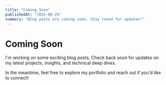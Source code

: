 ```yaml
---
title: "Coming Soon"
publishedAt: "2025-08-25"
summary: "Blog posts are coming soon. Stay tuned for updates!"
---
```


# Coming Soon

I'm working on some exciting blog posts. Check back soon for updates on my latest projects, insights, and technical deep dives.

In the meantime, feel free to explore my portfolio and reach out if you'd like to connect!